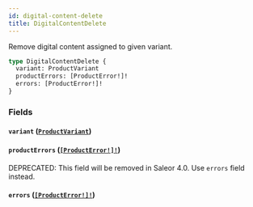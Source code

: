 ```yaml
---
id: digital-content-delete
title: DigitalContentDelete
---
```


Remove digital content assigned to given variant.

```graphql
type DigitalContentDelete {
  variant: ProductVariant
  productErrors: [ProductError!]!
  errors: [ProductError!]!
}
```

### Fields

#### `variant` ([`ProductVariant`](../../../developer/api-reference/objects/product-variant))

#### `productErrors` ([`[ProductError!]!`](../../../developer/api-reference/objects/product-error))

<span class="badge badge--warning">DEPRECATED: This field will be removed in Saleor 4.0. Use `errors` field instead.</span>

#### `errors` ([`[ProductError!]!`](../../../developer/api-reference/objects/product-error))

